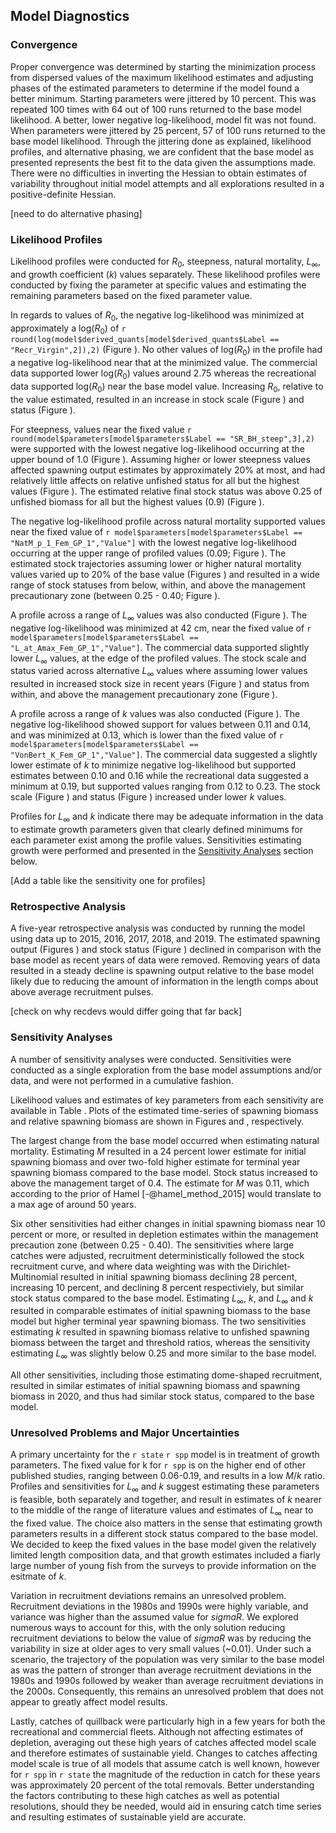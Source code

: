 ## Model Diagnostics

### Convergence

Proper convergence was determined by starting the minimization process from dispersed values of the maximum likelihood estimates and adjusting phases of the estimated parameters to determine if the model found a better minimum. Starting parameters were jittered by 10 percent. This was repeated 100 times with 64 out of 100 runs returned to the base model likelihood. A better, lower negative log-likelihood, model fit was not found. When parameters were jittered by 25 percent, 57 of 100 runs returned to the base model likelihood. Through the jittering done as explained, likelihood profiles, and alternative phasing, we are confident that the base model as presented represents the best fit to the data given the assumptions made. There were no difficulties in inverting the Hessian to obtain estimates of variability throughout initial model attempts and all explorations resulted in a positive-definite Hessian. 

[need to do alternative phasing]

### Likelihood Profiles

Likelihood profiles were conducted for $R_0$, steepness, natural mortality, $L_{\infty}$, and growth coefficient ($k$) values separately. These likelihood profiles were conducted by fixing the parameter at specific values and estimating the remaining parameters based on the fixed parameter value. 

In regards to values of $R_0$, the negative log-likelihood was minimized at approximately a log($R_0$) of `r round(log(model$derived_quants[model$derived_quants$Label == "Recr_Virgin",2]),2)` (Figure \ref{fig:r0-profile}). No other values of log($R_0$) in the profile had a negative log-likelihood near that at the minimized value. The commercial data supported lower log($R_0$) values around 2.75 whereas the recreational data supported log($R_0$) near the base model value. Increasing $R_0$, relative to the value estimated, resulted in an increase in stock scale (Figure \ref{fig:r0-ssb}) and status (Figure \ref{fig:r0-depl}). 

For steepness, values near the fixed value `r round(model$parameters[model$parameters$Label == "SR_BH_steep",3],2)` were supported with the lowest negative log-likelihood occurring at the upper bound of 1.0 (Figure \ref{fig:h-profile}). Assuming higher or lower steepness values affected spawning output estimates by approximately 20% at most, and had relatively little affects on relative unfished status for all but the highest values (Figure \ref{fig:h-ssb}). The estimated relative final stock status was above 0.25 of unfished biomass for all but the highest values (0.9) (Figure \ref{fig:h-depl}).

The negative log-likelihood profile across natural mortality supported values near the fixed value of `r model$parameters[model$parameters$Label == "NatM_p_1_Fem_GP_1","Value"]` with the lowest negative log-likelihood occurring at the upper range of profiled values (0.09; Figure \ref{fig:m-profile}). The estimated stock trajectories assuming lower or higher natural mortality values varied up to 20% of the base value (Figures \ref{fig:m-ssb}) and resulted in a wide range of stock statuses from below, within, and above the management precautionary zone (between 0.25 - 0.40; Figure \ref{fig:m-depl}). 

A profile across a range of $L_{\infty}$ values was also conducted (Figure \ref{fig:linf-profile}). The negative log-likelihood was minimized at 42 cm, near the fixed value of `r model$parameters[model$parameters$Label == "L_at_Amax_Fem_GP_1","Value"]`. The commercial data supported slightly lower $L_{\infty}$ values, at the edge of the profiled values. The stock scale and status varied across alternative $L_{\infty}$ values where assuming lower values resulted in increased stock size in recent years (Figure \ref{fig:linf-ssb}) and status from within, and above the management precautionary zone (Figure \ref{fig:linf-depl}).

A profile across a range of $k$ values was also conducted (Figure \ref{fig:k-profile}). The negative log-likelihood showed support for values between 0.11 and 0.14, and was minimized at 0.13, which is lower than the fixed value of `r model$parameters[model$parameters$Label == "VonBert_K_Fem_GP_1","Value"]`. The commercial data suggested a slightly lower estimate of $k$ to minimize negative log-likelihood but supported estimates between 0.10 and 0.16 while the recreational data suggested a minimum at 0.19, but supported values ranging from 0.12 to 0.23. The stock scale (Figure \ref{fig:k-ssb}) and status (Figure \ref{fig:k-depl}) increased under lower $k$ values.

Profiles for $L_{\infty}$ and $k$ indicate there may be adequate information in the data to estimate growth parameters given that clearly defined minimums for each parameter exist among the profile values. Sensitivities estimating growth were performed and presented in the [Sensitivity Analyses](#sensitivity-analyses) section below. 

[Add a table like the sensitivity one for profiles]

### Retrospective Analysis

A five-year retrospective analysis was conducted by running the model using data up to 2015, 2016, 2017, 2018, and 2019. The estimated spawning output (Figures \ref{fig:retro-ssb}) and stock status (Figure \ref{fig:retro-depl}) declined in comparison with the base model as recent years of data were removed. Removing years of data resulted in a steady decline is spawning output relative to the base model likely due to reducing the amount of information in the length comps about above average recruitment pulses. 

[check on why recdevs would differ going that far back]

### Sensitivity Analyses

A number of sensitivity analyses were conducted. Sensitivities were conducted as a single exploration from the base model assumptions and/or data, and were not performed in a cumulative fashion.

\begin{enumerate}
   
  \item Deterministic recruitment from the stock recruitment curve. 

  \item Data weighting according to the Francis method (Francis DW) using the weighting values shown in Table \ref{tab:dw}. 
  
  \item Data weighting according to the Dirichlet Multinomial method (DM DW) where the estimated parameters are shown in Table \ref{tab:dw}. 

  \item Estimate $L_{\infty}$.
  
  \item Estimate $k$.
  
  \item Estimate $L_{\infty}$ and $k$.

  \item Estimate the coefficient of variation in length of older fishes.

  \item Estimate natural mortality.
  
  \item Exclude composition data prior to 2004 for recreational fleet
  
  \item Exclude composition data prior to 1994 for recreational fleet

  \item Allow recreational selectivity form to be dome-shaped. 
  
  \item Allow commercial selectivity form to be dome-shaped.
  
  \item Estimate recreational selectivity block: 1979-1993 and 1994-2020 with asymptotic selectivity.  

  \item Adjust extreme catches for the commercial (in 1991) and recreational (in 1983 and 1993) fleets based on the average of the preceeding and following years. Ajusting recreational catches in 1993 results in changes to interpolated values in 1990-1992.     
  
\end{enumerate}

Likelihood values and estimates of key parameters from each sensitivity are available in Table \ref{tab:sensitivities}. Plots of the estimated time-series of spawning biomass and relative spawning biomass are shown in Figures \ref{fig:sens-ssb} and \ref{fig:sens-depl}, respectively.

The largest change from the base model occurred when estimating natural mortality. Estimating $M$ resulted in a 24 percent lower estimate for initial spawning biomass and over two-fold higher estimate for terminal year spawning biomass compared to the base model. Stock status increased to above the management target of 0.4. The estimate for $M$ was 0.11, which according to the prior of Hamel [-@hamel_method_2015] would translate to a max age of around 50 years. 

Six other sensitivities had either changes in initial spawning biomass near 10 percent or more, or resulted in depletion estimates within the management precaution zone (between 0.25 - 0.40). The sensitivities where large catches were adjusted, recruitment deterministically followed the stock recruitment curve, and where data weighting was with the Dirichlet-Multinomial resulted in initial spawning biomass declining 28 percent, increasing 10 percent, and declining 8 percent respectiviely, but similar stock status compared to the base model. Estimating $L_{\infty}$, $k$, and $L_{\infty}$ and $k$ resulted in comparable estimates of initial spawning biomass to the base model but higher terminal year spawning biomass. The two sensitivities estimating $k$ resulted in spawning biomass relative to unfished spawning biomass between the target and threshold ratios, whereas the sensitivity estimating $L_{\infty}$ was slightly below 0.25 and more similar to the base model.  

All other sensitivities, including those estimating dome-shaped recruitment, resulted in similar estimates of initial spawning biomass and spawning biomass in 2020, and thus had similar stock status, compared to the base model.

### Unresolved Problems and Major Uncertainties

A primary uncertainty for the `r state` `r spp` model is in treatment of growth parameters. The fixed value for k for `r spp` is on the higher end of other published studies, ranging between 0.06-0.19, and results in a low $M$/$k$ ratio. Profiles and sensitivities for $L_{\infty}$ and $k$ suggest estimating these parameters is feasible, both separately and together, and result in estimates of $k$ nearer to the middle of the range of literature values and estimates of $L_{\infty}$ near to the fixed value. The choice also matters in the sense that estimating growth parameters results in a different stock status compared to the base model. We decided to keep the fixed values in the base model given the relatively limited length composition data, and that growth estimates included a fiarly large number of young fish from the surveys to provide information on the esitmate of $k$.

Variation in recruitment deviations remains an unresolved problem. Recruitment deviations in the 1980s and 1990s were highly variable, and variance was higher than the assumed value for $sigmaR$. We explored numerous ways to account for this, with the only solution reducing recruitment deviations to below the value of $sigmaR$ was by reducing the variability in size at older ages to very small values (~0.01). Under such a scenario, the trajectory of the population was very similar to the base model as was the pattern of stronger than average recruitment deviations in the 1980s and 1990s followed by weaker than average recruitment deviations in the 2000s. Consequently, this remains an unresolved problem that does not appear to greatly affect model results.

Lastly, catches of quillback were particularly high in a few years for both the recreational and commercial fleets. Although not affecting estimates of depletion, averaging out these high years of catches affected model scale and therefore estimates of sustainable yield. Changes to catches affecting model scale is true of all models that assume catch is well known, however for `r spp` in `r state` the magnitude of the reduction in catch for these years was approximately 20 percent of the total removals. Better understanding the factors contributing to these high catches as well as potential resolutions, should they be needed, would aid in ensuring catch time series and resulting estimates of sustainable yield are accurate.  



